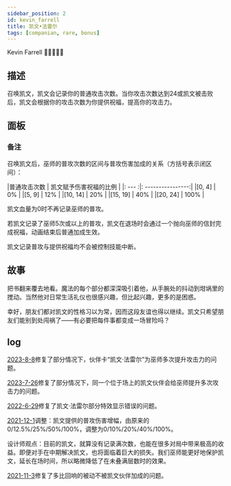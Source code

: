 ```yaml
---
sidebar_position: 2
id: kevin_farrell
title: 凯文•法雷尔
tags: [companian, rare, bonus]
---
```


Kevin Farrell 👱‍♂✍🏻📕

<!--truncate-->



<CardBasics cardKey={id}/>


## 描述

召唤凯文，凯文会记录你的普通攻击次数。当你攻击次数达到24或凯文被击败后，凯文会根据你的攻击次数为你提供祝福，提高你的攻击力。

## 面板


<LevelComponent/>


<CardDynamicTable cardKey={id}/>


<CardComplexTable cardKey={id}/>


### 备注

召唤凯文后，巫师的普攻次数的区间与普攻伤害加成的关系（方括号表示闭区间）：

|普通攻击次数 | 凯文赋予伤害祝福的比例 |
|: ---      :|: ----------------:|
|[0, 4]      |        0%        |
|[5, 9]      |       12%        |
|[10, 14]    |       20%        |
|[15, 19]    |       40%        |
|[20, 24]    |       100%       |

凯文血量为0时不再记录巫师的普攻。

若凯文记录了巫师5次或以上的普攻，凯文在退场时会通过一个抛向巫师的信封完成祝福，动画结束后普通加成生效。

凯文记录普攻与提供祝福均不会被控制技能中断。

## 故事

把书翻来覆去地看。魔法的每个部分都深深吸引着他，从手腕处的抖动到坩埚里的搅动。当然他对日常生活礼仪也很感兴趣，但比起兴趣，更多的是困惑。

幸好，朋友们都对凯文的性格习以为常，因而这段友谊也得以继续。凯文只希望朋友们能别到处闯祸了——有必要把每件事都变成一场冒险吗？

## log

[2023-8-8](/blog/230801-maintenance-annc#fix)修复了部分情况下，伙伴卡“凯文·法雷尔”为巫师多次提升攻击力的问题。

[2023-7-26](/blog/230726-fix-annc#fix)修复了部分情况下，同一个位于场上的凯文伙伴会给巫师提升多次攻击力的问题。

[2022-6-29](/blog/220629-update-annc#fix)修复了凯文·法雷尔部分特效显示错误的问题。

[2021-12-1](/blog/211201-update-annc#adjustment)调整：凯文提供的普攻伤害增幅，由原来的0/12.5%/25%/50%/100%，调整为0/10%/20%/40%/100%。

设计师观点：目前的凯文，就算没有记录满次数，也能在很多对局中带来极高的收益。即便对手在中期解决凯文，也将面临着巨大的损失。我们巫师能更好地保护凯文，延长在场时间，所以略微降低了在未叠满层数时的效果。

[2021-11-3](/blog/211103-update-annc#fix)修复了多比回响的被动不被凯文伙伴加成的问题。


